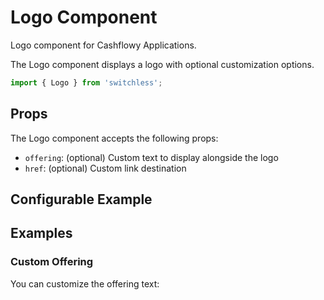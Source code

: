 

<Meta of={LogoStories} />

# Logo Component

<Subtitle>
 Logo component for Cashflowy Applications.
</Subtitle>

The Logo component displays a logo with optional customization options.


```jsx
import { Logo } from 'switchless';

```
## Props

The Logo component accepts the following props:

- `offering`: (optional) Custom text to display alongside the logo
- `href`: (optional) Custom link destination

## Configurable Example

<Primary />

<Controls />

## Examples

### Custom Offering
You can customize the offering text:

<Canvas of={LogoStories.Fetch}/>
 

 